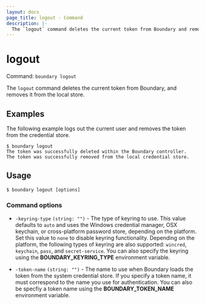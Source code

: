 ```yaml
---
layout: docs
page_title: logout - Command
description: |-
  The `logout` command deletes the current token from Boundary and removes it from the local store.
---
```


# logout

Command: `boundary logout`

The `logout` command deletes the current token from Boundary, and removes it from the local store.

## Examples

The following example logs out the current user and removes the token from the credential store.

```shell-session
$ boundary logout
The token was successfully deleted within the Boundary controller.
The token was successfully removed from the local credential store.
```

## Usage

<CodeBlockConfig hideClipboard>

```shell-session
$ boundary logout [options]
```

</CodeBlockConfig>


### Command options

- `-keyring-type` `(string: "")` - The type of keyring to use.
   This value defaults to `auto` and uses the Windows credential manager, OSX keychain, or
   cross-platform password store, depending on the platform.
   Set this value to `none` to disable keyring functionality.
   Depending on the platform, the following types of keyring are also supported: `wincred`, `keychain`, `pass`, and `secret-service`.
   You can also specify the keyring using the **BOUNDARY_KEYRING_TYPE** environment
   variable.

- `-token-name` `(string: "")` - The name to use when Boundary loads the token from the system credential store.
   If you specify a token name, it must correspond to the name you use for authentication.
   You can also be specfiy a token name using the **BOUNDARY_TOKEN_NAME** environment variable.